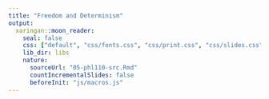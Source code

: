 ```yaml
---
title: "Freedom and Determinism"
output:
  xaringan::moon_reader:
    seal: false
    css: ["default", "css/fonts.css", "css/print.css", "css/slides.css"]
    lib_dir: libs
    nature:
      sourceUrl: "05-phl110-src.Rmd"
      countIncrementalSlides: false
      beforeInit: "js/macros.js" 
--- 
```

